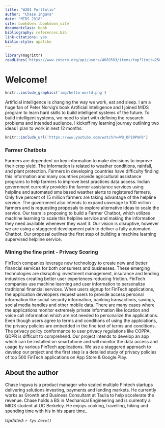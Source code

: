 ```yaml
---
title: "W201 Portfolio"
author: "Chase Inguva"
date: "MIDS 2018"
site: bookdown::bookdown_site
documentclass: book
bibliography: references.bib
link-citations: yes
biblio-style: apalike
---
```


<!-- This won't be displayed but it will initialize your R session. Add any R libraries you need here. -->
```r
library(magrittr)
readLines('https://www.zotero.org/api/users/4689563/items/top?limit=25&format=bibtex&key=0mdVMbEq6Bt2wGxnTuIISY3I&v=1')%>% writeLines('references.bib')

```

# Welcome! {-}

<!-- You can include images saved within your repo... -->
```r
knitr::include_graphics('img/hello-world.png')
```
Artificial intelligence is changing the way we work, eat and sleep. I am a huge fan of Peter Norvig's book Artificial Intelligence and I joined MIDS program to learn hard skills to build intelligent systems of the future. To build intelligent systems, we need to start with defining the research problems and intended audience. I kickoff my learning journey outlining two ideas I plan to work in next 12 months:  

<!-- Below this line is just examples of how you can embed video from Google Drive. First you have to enable sharing, then just get the object ID which is that long string between d/ and /preview and will also be appended to any sharing link you generate for your video. -->
<p>
```r
knitr::include_url('https://www.youtube.com/watch?v=W0_DPi0PmF0')
```

### Farmer Chatbots {-}

Farmers are dependent on key information to make decisions to improve their crop yield.  The information is related to weather conditions, rainfall, and plant protection. Farmers in developing countries have difficulty finding this information and many countries provide agricultural assistance programs to help farmers to improve best practices data access. Indian government currently provides the farmer assistance services using helpline and automated sms based weather alerts to registered farmers. Only five percent  of 15 million farmers are taking advantage of the helpline service.  The government also intends to expand coverage to 100 million farmers and is requesting proposals to explore alternative ideas to scale the service.  Our team is proposing to build a Farmer Chatbot, which utilizes machine learning to scale this helpline service and making the information they need available whenever they want it. Our vision is disruptive, however we are using a staggered development path to deliver a fully automated Chatbot. Our proposal outlines the first step of building a machine learning supervised helpline service. 


### Mining the fine print - Privacy Scoring  {-}

FinTech companies leverage new technology to create new and better financial services for both consumers and businesses. These emerging technologies are disrupting investment management, insurance and lending industries creating better user experiences reducing friction. FinTech companies use machine learning and user information to personalize traditional financial services. When users signup for FinTech applications, the application developers request users to provide access personal information like social security information, banking transactions, savings, social media handles and other mobile data. There are many cases where the applications monitor extremely private information like location and voice call information which are not needed to personalize the applications. Even though users agree to terms and conditions of using the applciations, the privacy policies are embedded in the fine text of terms and conditions. The privacy policy conformance to user privacy regulations like COPPA, GDPR is difficult to comprehend. Our project intends to develop an app which can be installed on smartphone and will monitor the data access and usage by various FinTech applications. We use a staggered approach to develop our project and the first step is a detailed study of privacy policies of top 500 FinTech applications on App Store & Google Play.
  

## About the author {-}

Chase Inguva is a product manager who scaled multiple Fintech startups delivering solutions investing, payments and lending markets. He currently works as Growth and Business Consultant at Taulia to help accelerate the revenue. Chase holds a BS in Mechanical Engineering and is currently a MIDS student at UC Berkeley. He enjoys cooking, travelling, hiking and spending time with his in his spare time..

*Updated: `r Sys.Date()`*
